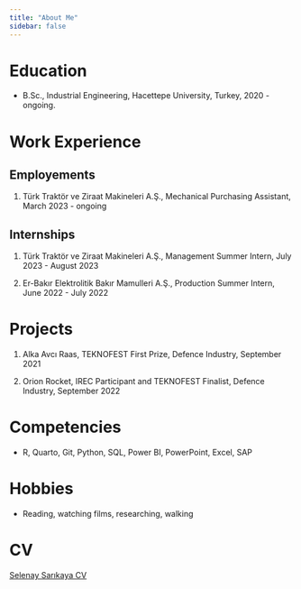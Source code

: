 ```yaml
---
title: "About Me"
sidebar: false 
---
```


# Education

-   B.Sc., Industrial Engineering, Hacettepe University, Turkey, 2020 - ongoing.

# Work Experience

## Employements

1.  Türk Traktör ve Ziraat Makineleri A.Ş., Mechanical Purchasing Assistant, March 2023 - ongoing

## Internships

1.  Türk Traktör ve Ziraat Makineleri A.Ş., Management Summer Intern, July 2023 - August 2023

2.  Er-Bakır Elektrolitik Bakır Mamulleri A.Ş., Production Summer Intern, June 2022 - July 2022

# Projects

1.  Alka Avcı Raas, TEKNOFEST First Prize, Defence Industry, September 2021

2.  Orion Rocket, IREC Participant and TEKNOFEST Finalist, Defence Industry, September 2022

# Competencies

-   R, Quarto, Git, Python, SQL, Power BI, PowerPoint, Excel, SAP

# Hobbies

-   Reading, watching films, researching, walking

# CV

[Selenay Sarıkaya CV](https://drive.google.com/file/d/1WvRukDxvZLBVNB3M8jO8KtBNSJTkTs7t/view?usp=drivesdk "Selenay Sarıkaya CV")
